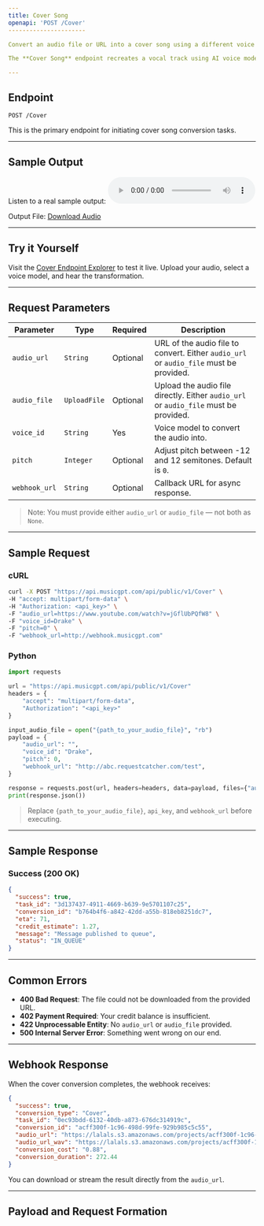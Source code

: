 ```yaml
---
title: Cover Song
openapi: 'POST /Cover'
----------------------

Convert an audio file or URL into a cover song using a different voice model.

The **Cover Song** endpoint recreates a vocal track using AI voice models, allowing for pitch manipulation and background audio transformation. Perfect for covers, remixes, or experimenting with different vocal styles.

---
```


## Endpoint

```http
POST /Cover
```
This is the primary endpoint for initiating cover song conversion tasks.

---

## Sample Output

Listen to a real sample output:
<audio controls="1" controlslist="nodownload nofullscreen noremoteplayback" src="https://lalals.s3.amazonaws.com/projects/acff300f-1c96-498d-99fe-929b985c5c55.mp3">Your browser does not support the audio playback.</audio>

Output File:
<a href="https://lalals.s3.amazonaws.com/projects/acff300f-1c96-498d-99fe-929b985c5c55.wav" target="_blank">Download Audio</a>

---

## Try it Yourself

Visit the [Cover Endpoint Explorer](/api-documentation/endpoint/cover) to test it live. Upload your audio, select a voice model, and hear the transformation.

---

## Request Parameters

| Parameter     | Type         | Required | Description                                                                            |
| ------------- | ------------ | -------- | -------------------------------------------------------------------------------------- |
| `audio_url`   | `String`     | Optional | URL of the audio file to convert. Either `audio_url` or `audio_file` must be provided. |
| `audio_file`  | `UploadFile` | Optional | Upload the audio file directly. Either `audio_url` or `audio_file` must be provided.   |
| `voice_id`    | `String`     | Yes      | Voice model to convert the audio into.                                                 |
| `pitch`       | `Integer`    | Optional | Adjust pitch between -12 and 12 semitones. Default is `0`.                             |
| `webhook_url` | `String`     | Optional | Callback URL for async response.                                                       |

> Note: You must provide either `audio_url` or `audio_file` — not both as `None`.

---

## Sample Request

### cURL

```bash
curl -X POST "https://api.musicgpt.com/api/public/v1/Cover" \
-H "accept: multipart/form-data" \
-H "Authorization: <api_key>" \
-F "audio_url=https://www.youtube.com/watch?v=jGflUbPQfW8" \
-F "voice_id=Drake" \
-F "pitch=0" \
-F "webhook_url=http://webhook.musicgpt.com"
```

### Python

```python
import requests

url = "https://api.musicgpt.com/api/public/v1/Cover"
headers = {
    "accept": "multipart/form-data",
    "Authorization": "<api_key>"
}

input_audio_file = open("{path_to_your_audio_file}", "rb")
payload = {
    "audio_url": "",
    "voice_id": "Drake",
    "pitch": 0,
    "webhook_url": "http://abc.requestcatcher.com/test",
}

response = requests.post(url, headers=headers, data=payload, files={"audio_file": input_audio_file})
print(response.json())
```

> Replace `{path_to_your_audio_file}`, `api_key`, and `webhook_url` before executing.

---

## Sample Response

### Success (200 OK)

```json
{
  "success": true,
  "task_id": "3d137437-4911-4669-b639-9e5701107c25",
  "conversion_id": "b764b4f6-a842-42dd-a55b-818eb8251dc7",
  "eta": 71,
  "credit_estimate": 1.27,
  "message": "Message published to queue",
  "status": "IN_QUEUE"
}
```

---

## Common Errors

* **400 Bad Request**: The file could not be downloaded from the provided URL.
* **402 Payment Required**: Your credit balance is insufficient.
* **422 Unprocessable Entity**: No `audio_url` or `audio_file` provided.
* **500 Internal Server Error**: Something went wrong on our end.

---

## Webhook Response

When the cover conversion completes, the webhook receives:

```json
{
  "success": true,
  "conversion_type": "Cover",
  "task_id": "0ec93bdd-6132-40db-a873-676dc314919c",
  "conversion_id": "acff300f-1c96-498d-99fe-929b985c5c55",
  "audio_url": "https://lalals.s3.amazonaws.com/projects/acff300f-1c96-498d-99fe-929b985c5c55.mp3",
  "audio_url_wav": "https://lalals.s3.amazonaws.com/projects/acff300f-1c96-498d-99fe-929b985c5c55.wav",
  "conversion_cost": "0.88",
  "conversion_duration": 272.44
}
```

You can download or stream the result directly from the `audio_url`.

---

## Payload and Request Formation

